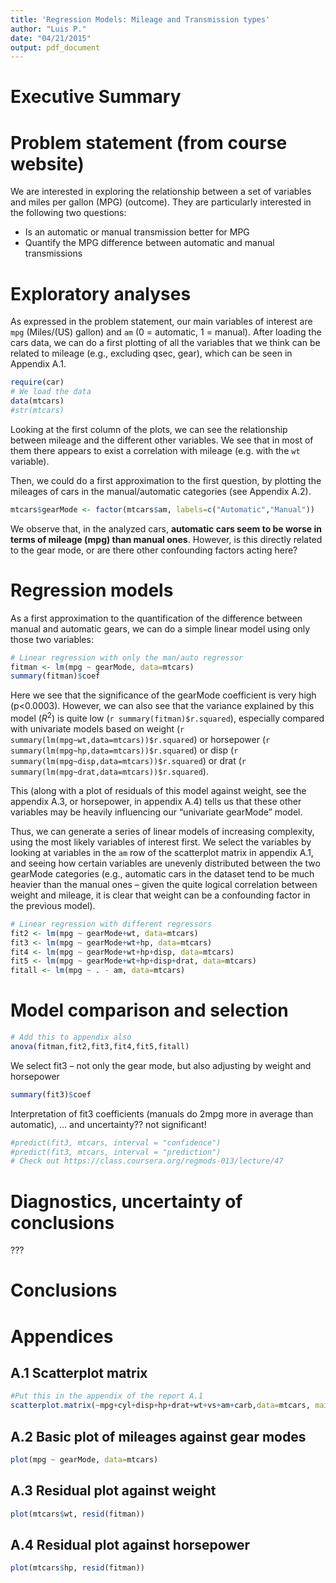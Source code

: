 ```yaml
---
title: 'Regression Models: Mileage and Transmission types'
author: "Luis P."
date: "04/21/2015"
output: pdf_document
---
```


# Executive Summary


# Problem statement (from course website)

We are interested in exploring the relationship between a set of variables and miles per gallon (MPG) (outcome). They are particularly interested in the following two questions:

* Is an automatic or manual transmission better for MPG
* Quantify the MPG difference between automatic and manual transmissions

<!--The evaluation criteria look at interpretation of the coefficients, exploratory data analysis, trying out multiple models and selection strategy, residual plot and diagnostics, uncertainty of conclusions-->

# Exploratory analyses

As expressed in the problem statement, our main variables of interest are ```mpg``` (Miles/(US) gallon) and ```am``` (0 = automatic, 1 = manual). After loading the cars data, we can do a first plotting of all the variables that we think can be related to mileage (e.g., excluding qsec, gear), which can be seen in Appendix A.1.

```r
require(car)
# We load the data
data(mtcars)
#str(mtcars)
```

Looking at the first column of the plots, we can see the relationship between mileage and the different other variables. We see that in most of them there appears to exist a correlation with mileage (e.g. with the ```wt``` variable).

Then, we could do a first approximation to the first question, by plotting the mileages of cars in the manual/automatic categories (see Appendix A.2).

```r
mtcars$gearMode <- factor(mtcars$am, labels=c("Automatic","Manual"))
```

We observe that, in the analyzed cars, **automatic cars seem to be worse in terms of mileage (mpg) than manual ones**. However, is this directly related to the gear mode, or are there other confounding factors acting here?

# Regression models 

As a first approximation to the quantification of the difference between manual and automatic gears, we can do a simple linear model using only those two variables:

```r
# Linear regression with only the man/auto regressor
fitman <- lm(mpg ~ gearMode, data=mtcars)
summary(fitman)$coef
```

Here we see that the significance of the gearMode coefficient is very high (p<0.0003). However, we can also see that the variance explained by this model ($R^2$) is quite low (`r summary(fitman)$r.squared`), especially compared with univariate models based on weight (`r summary(lm(mpg~wt,data=mtcars))$r.squared`) or horsepower (`r summary(lm(mpg~hp,data=mtcars))$r.squared`) or disp (`r summary(lm(mpg~disp,data=mtcars))$r.squared`) or drat (`r summary(lm(mpg~drat,data=mtcars))$r.squared`). 

This (along with a plot of residuals of this model against weight, see the appendix A.3, or horsepower, in appendix A.4) tells us that these other variables may be heavily influencing our "univariate gearMode" model.

Thus, we can generate a series of linear models of increasing complexity, using the most likely variables of interest first. We select the variables by looking at variables in the ```am``` row of the scatterplot matrix in appendix A.1, and seeing how certain variables are unevenly distributed between the two gearMode categories (e.g., automatic cars in the dataset tend to be much heavier than the manual ones -- given the quite logical correlation between weight and mileage, it is clear that weight can be a confounding factor in the previous model).

```r
# Linear regression with different regressors
fit2 <- lm(mpg ~ gearMode+wt, data=mtcars)
fit3 <- lm(mpg ~ gearMode+wt+hp, data=mtcars)
fit4 <- lm(mpg ~ gearMode+wt+hp+disp, data=mtcars)
fit5 <- lm(mpg ~ gearMode+wt+hp+disp+drat, data=mtcars)
fitall <- lm(mpg ~ . - am, data=mtcars)
```


# Model comparison and selection


```r
# Add this to appendix also
anova(fitman,fit2,fit3,fit4,fit5,fitall)
```

We select fit3 -- not only the gear mode, but also adjusting by weight and horsepower

```r
summary(fit3)$coef
```

Interpretation of fit3 coefficients (manuals do 2mpg more in average than automatic), ... and uncertainty?? not significant!

```r
#predict(fit3, mtcars, interval = "confidence")
#predict(fit3, mtcars, interval = "prediction")
# Check out https://class.coursera.org/regmods-013/lecture/47
```

# Diagnostics, uncertainty of conclusions

???

# Conclusions

\newpage

# Appendices

## A.1 Scatterplot matrix

```r
#Put this in the appendix of the report A.1
scatterplot.matrix(~mpg+cyl+disp+hp+drat+wt+vs+am+carb,data=mtcars, main="Cars Scatterplot Matrix")
```

## A.2 Basic plot of mileages against gear modes

```r
plot(mpg ~ gearMode, data=mtcars)
```


## A.3 Residual plot against weight

```r
plot(mtcars$wt, resid(fitman))
```

## A.4 Residual plot against horsepower

```r
plot(mtcars$hp, resid(fitman))
```